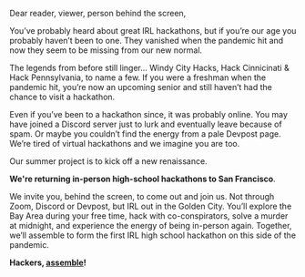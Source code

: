 
Dear reader, viewer, person behind the screen,

You’ve probably heard about great IRL hackathons, but if you’re our age you
probably haven’t been to one. They vanished when the pandemic hit and now they
seem to be missing from our new normal.

The legends from before still linger… Windy City Hacks, Hack Cinnicinati & Hack
Pennsylvania, to name a few. If you were a freshman when the pandemic hit, you’re 
now an upcoming senior and still haven’t had the chance to visit a hackathon.

Even if you’ve been to a hackathon since, it was probably online. You may have
joined a Discord server just to lurk and eventually leave because of spam. Or maybe
you couldn’t find the energy from a pale Devpost page. We’re tired of virtual
hackathons and we imagine you are too.

Our summer project is to kick off a new renaissance.

**We're returning in-person high-school hackathons to San Francisco**. 

We invite you, behind the screen, to come out and join us. Not through Zoom,
Discord or Devpost, but IRL out in the Golden City. You’ll explore the Bay Area 
during your free time, hack with co-conspirators, solve a murder at midnight, and
experience the energy of being in-person again. Together, we’ll assemble to form 
the first IRL high school hackathon on this side of the pandemic.

**Hackers, [assemble](https://assemble.hackclub.com/register)!**

<style> 
  {`
  p {
    font-size: 18px!important;
  }
  a {
    color: var(--theme-ui-colors-red)!important;
  }
  `}
</style>
